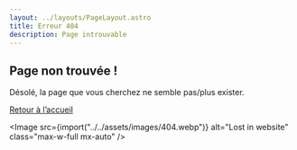 ```yaml
---
layout: ../layouts/PageLayout.astro
title: Erreur 404
description: Page introuvable
---
```



## Page non trouvée !

Désolé, la page que vous cherchez ne semble pas/plus exister.

[Retour à l’accueil](/)

<Image
  src={import("../../assets/images/404.webp")}
  alt="Lost in website"
  class="max-w-full mx-auto"
/>
